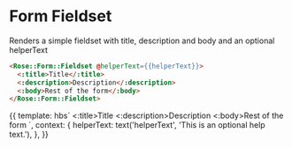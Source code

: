 
<Meta title="Rose/Form/Fieldset" component="Form/Fieldset" />

# Form Fieldset

Renders a simple fieldset with title, description and body and an optional helperText

```html
<Rose::Form::Fieldset @helperText={{helperText}}>
  <:title>Title</:title>
  <:description>Description</:description>
  <:body>Rest of the form</:body>
</Rose::Form::Fieldset>
```

<Preview>
  <Story name="Basic Fieldset">
    {{
      template: hbs`
        <Rose::Form::Fieldset @helperText={{helperText}}>
          <:title>Title</:title>
          <:description>Description</:description>
          <:body>Rest of the form</:body>
        </Rose::Form::Fieldset>`,
      context: {
        helperText: text('helperText', 'This is an optional help text.'),
      },
    }}
  </Story>
</Preview>
